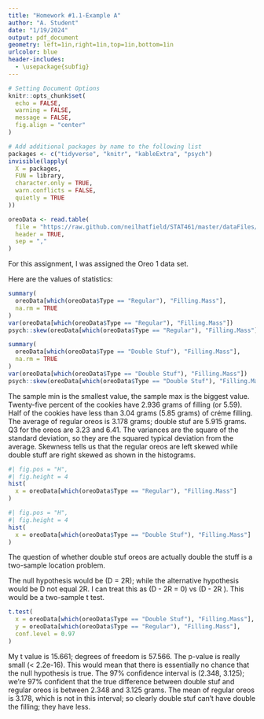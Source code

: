 ```yaml
---
title: "Homework #1.1-Example A"
author: "A. Student"
date: "1/19/2024"
output: pdf_document
geometry: left=1in,right=1in,top=1in,bottom=1in
urlcolor: blue
header-includes:
  - \usepackage{subfig}
---
```


```r
# Setting Document Options
knitr::opts_chunk$set(
  echo = FALSE,
  warning = FALSE,
  message = FALSE,
  fig.align = "center"
)

# Add additional packages by name to the following list
packages <- c("tidyverse", "knitr", "kableExtra", "psych")
invisible(lapply(
  X = packages,
  FUN = library,
  character.only = TRUE,
  warn.conflicts = FALSE,
  quietly = TRUE
))

oreoData <- read.table(
  file = "https://raw.github.com/neilhatfield/STAT461/master/dataFiles/oreo1.dat",
  header = TRUE,
  sep = ","
)

```

<!-- This will be Beginning/Progressing Example -->
<!--*Note to Readers: Keep in mind that this example report still needed to meet the requirements of the assignment (e.g., explaining _every_ statistic) which would not necessarily happen in a standard report.*-->

For this assignment, I was assigned the Oreo 1 data set.

Here are the values of statistics:

```r
summary(
  oreoData[which(oreoData$Type == "Regular"), "Filling.Mass"],
  na.rm = TRUE
)
var(oreoData[which(oreoData$Type == "Regular"), "Filling.Mass"])
psych::skew(oreoData[which(oreoData$Type == "Regular"), "Filling.Mass"])
```

```r
summary(
  oreoData[which(oreoData$Type == "Double Stuf"), "Filling.Mass"],
  na.rm = TRUE
)
var(oreoData[which(oreoData$Type == "Double Stuf"), "Filling.Mass"])
psych::skew(oreoData[which(oreoData$Type == "Double Stuf"), "Filling.Mass"])
```

The sample min is the smallest value, the sample max is the biggest value. Twenty-five percent of the cookies have 2.936 grams of filling (or 5.59). Half of the cookies have less than 3.04 grams (5.85 grams) of créme filling. The average of regular oreos is 3.178 grams; double stuf are 5.915 grams. Q3 for the oreos are 3.23 and 6.41. The variances are the square of the standard deviation, so they are the squared typical deviation from the average. Skewness tells us that the regular oreos are left skewed while double stuff are right skewed as shown in the histograms.

```r
#| fig.pos = "H",
#| fig.height = 4
hist(
  x = oreoData[which(oreoData$Type == "Regular"), "Filling.Mass"]
)

```

```r
#| fig.pos = "H",
#| fig.height = 4
hist(
  x = oreoData[which(oreoData$Type == "Double Stuf"), "Filling.Mass"]
)

```

The question of whether double stuf oreos are actually double the stuff is a two-sample location problem.

The null hypothesis would be \(D = 2R\); while the alternative hypothesis would be D not equal 2R. I can treat this as \(D - 2R = 0\) vs \(D - 2R \neq 0\). This would be a two-sample t test.

```r
t.test(
  x = oreoData[which(oreoData$Type == "Double Stuf"), "Filling.Mass"],
  y = oreoData[which(oreoData$Type == "Regular"), "Filling.Mass"],
  conf.level = 0.97
)
```

My t value is 15.661; degrees of freedom is 57.566. The p-value is really small (< 2.2e-16). This would mean that there is essentially no chance that the null hypothesis is true. The 97% confidence interval is (2.348, 3.125); we're 97% confident that the true difference between double stuf and regular oreos is between 2.348 and 3.125 grams. The mean of regular oreos is 3.178, which is not in this interval; so clearly double stuf can't have double the filling; they have less.

<!--\newpage

# Code Appendix

```r
#| include = FALSE

```
-->